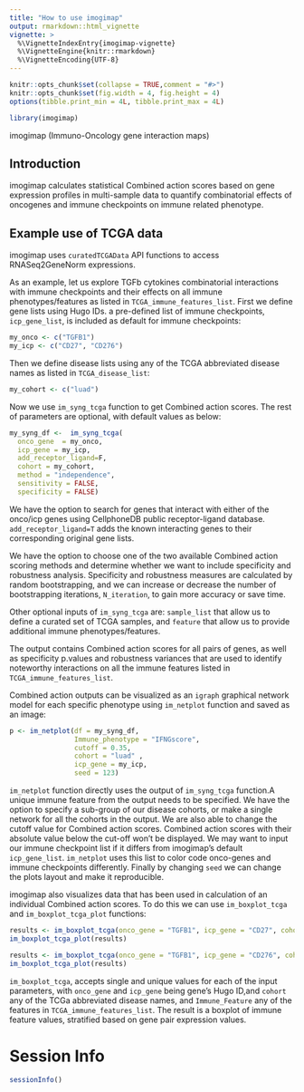 ```yaml
---
title: "How to use imogimap"
output: rmarkdown::html_vignette
vignette: >
  %\VignetteIndexEntry{imogimap-vignette}
  %\VignetteEngine{knitr::rmarkdown}
  %\VignetteEncoding{UTF-8}
---
```


```r
knitr::opts_chunk$set(collapse = TRUE,comment = "#>")
knitr::opts_chunk$set(fig.width = 4, fig.height = 4) 
options(tibble.print_min = 4L, tibble.print_max = 4L)
```

```r
library(imogimap)
```

imogimap (Immuno-Oncology gene interaction maps)

## Introduction

imogimap calculates statistical Combined action scores based on gene expression profiles in multi-sample data to quantify combinatorial effects of oncogenes and immune checkpoints on immune related phenotype.

## Example use of TCGA data

imogimap uses `curatedTCGAData` API functions to access RNASeq2GeneNorm expressions.
 
As an example, let us explore TGFb cytokines combinatorial interactions with immune checkpoints and their effects on all immune phenotypes/features as listed in `TCGA_immune_features_list`. First we define gene lists using Hugo IDs. a pre-defined list of immune checkpoints, `icp_gene_list`, is included as default for immune checkpoints:
 
```r
my_onco <- c("TGFB1")
my_icp <- c("CD27", "CD276")
```
Then we define disease lists using any of the TCGA abbreviated  disease names as listed in  `TCGA_disease_list`:

```r
my_cohort <- c("luad")
```
Now we use `im_syng_tcga` function to get Combined action scores. The rest of parameters are optional, with default values as below: 

```r
my_syng_df <-  im_syng_tcga(
  onco_gene  = my_onco,
  icp_gene = my_icp, 
  add_receptor_ligand=F,
  cohort = my_cohort, 
  method = "independence",
  sensitivity = FALSE,
  specificity = FALSE)
```

We have the option to search for genes that interact with either of the onco/icp genes using CellphoneDB public receptor-ligand database. `add_receptor_ligand=T` adds the known interacting genes to their corresponding original gene lists. 

We have the option to choose one of the two available Combined action scoring methods and determine whether we want to include specificity and robustness analysis. Specificity and robustness measures are calculated  by random bootstrapping, and we can increase or decrease the number of bootstrapping iterations, `N_iteration`, to gain more accuracy or save time.  

Other optional inputs of `im_syng_tcga` are: `sample_list` that allow us to define a curated set of TCGA samples, and `feature` that allow us to provide additional immune phenotypes/features.

The output contains  Combined action scores for all pairs of genes, as well as specificity p.values and robustness variances that are used to identify noteworthy interactions on all the immune features listed in `TCGA_immune_features_list`. 

Combined action outputs can be visualized as an `igraph` graphical network model for each specific phenotype using `im_netplot` function and saved as an image:

```r
p <- im_netplot(df = my_syng_df,
                Immune_phenotype = "IFNGscore",
                cutoff = 0.35,
                cohort = "luad" ,
                icp_gene = my_icp,
                seed = 123)
```

`im_netplot` function directly uses the output of `im_syng_tcga` function.A unique immune feature from the output needs to be specified. We have the option to specify a sub-group of our disease cohorts, or make a single network for all the cohorts in the output. We are also able to change the cutoff value for Combined action scores. Combined action scores with their absolute value below the cut-off won't be displayed.  We may want to input our immune checkpoint list if it differs from imogimap's default `icp_gene_list`. `im_netplot` uses this list to color code onco-genes and immune checkpoints differently. Finally by changing `seed` we can change the plots layout and make it reproducible.

imogimap also visualizes data that has been used in calculation of an individual Combined action scores. To do this we can use `im_boxplot_tcga` and `im_boxplot_tcga_plot` functions:

```r
results <- im_boxplot_tcga(onco_gene = "TGFB1", icp_gene = "CD27", cohort = "luad", Immune_phenotype = "IFNGscore")
im_boxplot_tcga_plot(results)
```

```r
results <- im_boxplot_tcga(onco_gene = "TGFB1", icp_gene = "CD276", cohort = "luad", Immune_phenotype = "IFNGscore")
im_boxplot_tcga_plot(results)
```

`im_boxplot_tcga`, accepts single and unique values for each of the input parameters, with `onco_gene` and `icp_gene` being gene's Hugo ID,and `cohort` any of the TCGa abbreviated disease names, and  `Immune_Feature` any of the features in `TCGA_immune_features_list`. The result is a boxplot of immune feature values, stratified based on gene pair expression values.

# Session Info
```r
sessionInfo()
```
